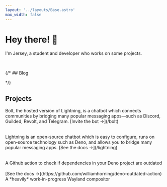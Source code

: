 ```yaml
---
layout: '../layouts/Base.astro'
max_width: false
---
```



# Hey there! 👋

I'm Jersey, a student and developer who works on some projects.

<br />

{/* ## Blog

<Blog /> */}

## Projects

<div style="display: flex; flex-wrap: wrap; gap: 2rem;">
	<Box title="bolt" url="/bolt" tagline="a chatbot" background="boltsq.svg">
		Bolt, the hosted version of Lightning, is a chatbot which connects
		communities by bridging many popular messaging apps—such as Discord,
		Guilded, Revolt, and Telegram. [Invite the bot ->](/bolt)
	</Box>
	<Box
		title="lightning"
		url="/lightning"
		tagline="a chatbot"
		background="lightning/logo_color.svg"
	>
		Lightning is an open-source chatbot which is easy to configure, runs on
		open-source technology such as Deno, and allows you to bridge many popular
		messaging apps. [See the docs ->](/lightning)
	</Box>
	<Box
		title="rvapi"
		url='https://jsr.io/@jersey/rvapi"'
		tagline="a Revolt API library"
		background="rvapi.svg"
	/>
	<Box
		title="deno-outdated-action"
		url="https://github.com/williamhorning/deno-outdated-action"
		background="deno.svg"
	>
		A Github action to check if dependencies in your Deno project are outdated
		<br />
		<br />
		[See the docs ->](https://github.com/williamhorning/deno-outdated-action)
	</Box>
	<Box title="salamander" url="#" background="salamander.svg">
		A *heavily* work-in-progress Wayland compositor
	</Box>
</div>
